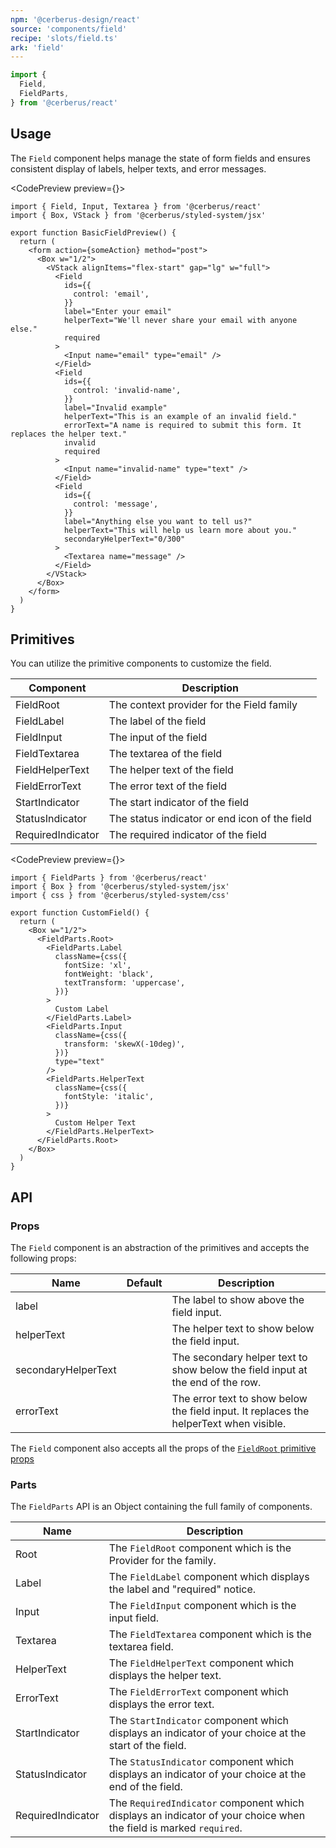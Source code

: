 ```yaml
---
npm: '@cerberus-design/react'
source: 'components/field'
recipe: 'slots/field.ts'
ark: 'field'
---
```




```ts
import {
  Field,
  FieldParts,
} from '@cerberus/react'
```

## Usage

The `Field` component helps manage the state of form fields and ensures consistent display of labels, helper texts, and error messages.

<CodePreview preview={<BasicFieldPreview />}>
```tsx title="some-form.tsx"
import { Field, Input, Textarea } from '@cerberus/react'
import { Box, VStack } from '@cerberus/styled-system/jsx'

export function BasicFieldPreview() {
  return (
    <form action={someAction} method="post">
      <Box w="1/2">
        <VStack alignItems="flex-start" gap="lg" w="full">
          <Field
            ids={{
              control: 'email',
            }}
            label="Enter your email"
            helperText="We'll never share your email with anyone else."
            required
          >
            <Input name="email" type="email" />
          </Field>
          <Field
            ids={{
              control: 'invalid-name',
            }}
            label="Invalid example"
            helperText="This is an example of an invalid field."
            errorText="A name is required to submit this form. It replaces the helper text."
            invalid
            required
          >
            <Input name="invalid-name" type="text" />
          </Field>
          <Field
            ids={{
              control: 'message',
            }}
            label="Anything else you want to tell us?"
            helperText="This will help us learn more about you."
            secondaryHelperText="0/300"
          >
            <Textarea name="message" />
          </Field>
        </VStack>
      </Box>
    </form>
  )
}
```
</CodePreview>

## Primitives

You can utilize the primitive components to customize the field.

| Component | Description |
| --------- | ----------- |
| FieldRoot    | The context provider for the Field family |
| FieldLabel   | The label of the field |
| FieldInput   | The input of the field |
| FieldTextarea   | The textarea of the field |
| FieldHelperText | The helper text of the field |
| FieldErrorText  | The error text of the field |
| StartIndicator  | The start indicator of the field |
| StatusIndicator | The status indicator or end icon of the field |
| RequiredIndicator | The required indicator of the field |

<CodePreview preview={<CustomField />}>
```tsx
import { FieldParts } from '@cerberus/react'
import { Box } from '@cerberus/styled-system/jsx'
import { css } from '@cerberus/styled-system/css'

export function CustomField() {
  return (
    <Box w="1/2">
      <FieldParts.Root>
        <FieldParts.Label
          className={css({
            fontSize: 'xl',
            fontWeight: 'black',
            textTransform: 'uppercase',
          })}
        >
          Custom Label
        </FieldParts.Label>
        <FieldParts.Input
          className={css({
            transform: 'skewX(-10deg)',
          })}
          type="text"
        />
        <FieldParts.HelperText
          className={css({
            fontStyle: 'italic',
          })}
        >
          Custom Helper Text
        </FieldParts.HelperText>
      </FieldParts.Root>
    </Box>
  )
}
```
</CodePreview>


## API

### Props

The `Field` component is an abstraction of the primitives and accepts the following props:

| Name     | Default | Description                                            |
| -------- | ------- | ------------------------------------------------------ |
| label    |         | The label to show above the field input. |
| helperText |         | The helper text to show below the field input. |
| secondaryHelperText |         | The secondary helper text to show below the field input at the end of the row. |
| errorText  |         | The error text to show below the field input. It replaces the helperText when visible. |


The `Field` component also accepts all the props of the [`FieldRoot` primitive props](https://ark-ui.com/react/docs/components/field#api-reference)

### Parts

The `FieldParts` API is an Object containing the full family of components.

<NoteAdmonition description="It is best to only use the FieldParts if you are building a custom solution. Importing Object based components will ship every property it includes into your bundle, regardless if you use it or not." />

| Name     | Description                            |
| -------- | -------------------------------------- |
| Root     | The `FieldRoot` component which is the Provider for the family. |
| Label     | The `FieldLabel` component which displays the label and "required" notice. |
| Input     | The `FieldInput` component which is the input field. |
| Textarea  | The `FieldTextarea` component which is the textarea field. |
| HelperText | The `FieldHelperText` component which displays the helper text. |
| ErrorText  | The `FieldErrorText` component which displays the error text. |
| StartIndicator | The `StartIndicator` component which displays an indicator of your choice at the start of the field. |
| StatusIndicator | The `StatusIndicator` component which displays an indicator of your choice at the end of the field. |
| RequiredIndicator | The `RequiredIndicator` component which displays an indicator of your choice when the field is marked `required`. |
